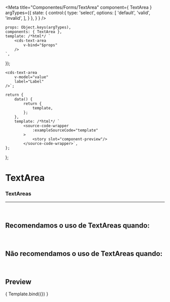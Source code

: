 
<Meta
	title="Componentes/Forms/TextArea"
	component={ TextArea }
	argTypes={{
		state: {
			control:{
				type: 'select',
				options: [
					'default',
					'valid',
					'invalid',
				],
			}
		},
	}
}
/>

	props: Object.keys(argTypes),
	components: { TextArea },
	template: /*html*/ `
		<cds-text-area
			v-bind="$props" 
		/>
	`,
});

	<cds-text-area
		v-model="value"
		label="Label"
	/>`;

	return {
		data() {
			return {
				template,
			};
		},
		template: /*html*/ `
			<source-code-wrapper
				:exampleSourceCode="template"
			>
				<story slot="component-preview"/>
			</source-code-wrapper>`,
	};
};

# TextArea

### TextAreas 
---
<br />

## Recomendamos o uso de TextAreas quando:


<br />

## Não recomendamos o uso de TextAreas quando:


<br />

## Preview

<Canvas>
	<Story
		name="TextArea"
		decorators={[docsDecorator]}
	>
		{ Template.bind({}) }
	</Story>
</Canvas>

<ArgsTable story="TextArea" />